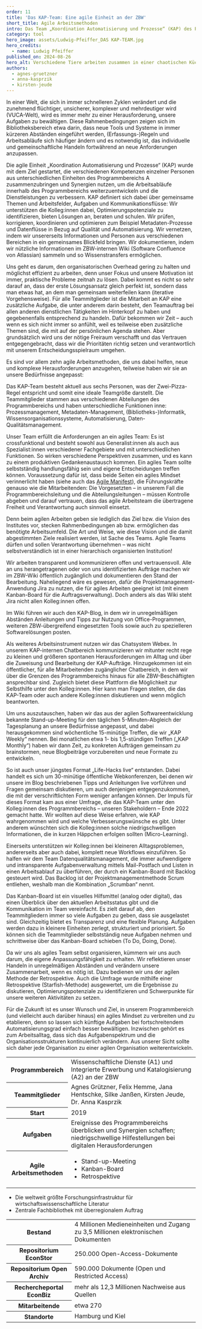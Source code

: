 ```yaml
---
order: 11
title: 'Das KAP-Team: Eine agile Einheit an der ZBW'
short_title: Agile Arbeitsmethoden
intro: Das Team „Koordination Automatisierung und Prozesse“ (KAP) des Programmbereichs A an der ZBW – Leibniz-Informationszentrum Wirtschaft unterstützt mit agilen Methoden die Einführung neuer Arbeitsabläufe oder digitaler Tools. Wie das funktioniert, erklären die Teammitglieder hier.
category: tool
hero_image: assets/Ludwig-Pfeiffer_DAS KAP-TEAM.jpg
hero_credits:
  - name: Ludwig Pfeiffer
published_on: 2024-08-26
hero_alt: Verschiedene Tiere arbeiten zusammen in einer chaotischen Küche.
authors:
  - agnes-gruetzner
  - anna-kasprzik
  - kirsten-jeude
---
```


<Leadin>In einer Welt</Leadin>, die sich in immer schnelleren Zyklen verändert und die zunehmend flüchtiger, unsicherer, komplexer und mehrdeutiger
wird <NoBreak>
  (<Term t="vuca-welt">VUCA-Welt</Term>),
</NoBreak> wird es immer mehr zu einer Herausforderung, unsere Aufgaben zu bewältigen. Diese Rahmenbedingungen zeigen sich im Bibliotheksbereich etwa
darin, dass neue Tools und Systeme in immer kürzeren Abständen eingeführt werden, (Erfassungs-)Regeln und Arbeitsabläufe sich häufiger ändern und es
notwendig ist, das individuelle und gemeinschaftliche Handeln fortwährend an neue Anforderungen anzupassen.

Die agile Einheit „Koordination Automatisierung und Prozesse“ (KAP) wurde mit dem Ziel gestartet, die verschiedenen Kompetenzen einzelner Personen aus unterschiedlichen Einheiten des Programmbereichs A zusammenzubringen und Synergien nutzen, um die Arbeitsabläufe innerhalb des Programmbereichs weiterzuentwickeln und die Dienstleistungen zu verbessern. KAP definiert sich dabei über gemeinsame Themen und Arbeitsfelder, Aufgaben und Kommunikationsflüsse: Wir unterstützen die Kolleg:innen dabei, Optimierungspotenziale zu identifizieren, bieten Lösungen an, beraten und schulen. Wir prüfen, korrigieren, koordinieren und optimieren zum Beispiel Metadaten-Prozesse und Datenflüsse in Bezug auf Qualität und Automatisierung. Wir vernetzen, indem wir unsererseits Informationen und Personen aus verschiedenen Bereichen in ein gemeinsames Blickfeld bringen. Wir dokumentieren, indem wir nützliche Informationen im ZBW-internen Wiki (Software Confluence von Atlassian) sammeln und so Wissenstransfers ermöglichen.

Uns geht es darum, den organisatorischen Overhead gering zu halten und möglichst effizient zu arbeiten, denn unser Fokus und unsere Motivation ist immer, praktische Probleme zeitnah zu lösen. Dabei kommt es nicht so sehr darauf an, dass der erste Lösungsansatz gleich perfekt ist, sondern dass man etwas hat, an dem man gemeinsam weiterfeilen kann (<Term t="iterativ">iterative</Term> Vorgehensweise). Für alle Teammitglieder ist die Mitarbeit an KAP eine zusätzliche Aufgabe, die unter anderem darin besteht, den Teamauftrag bei allen anderen dienstlichen Tätigkeiten im Hinterkopf zu haben und gegebenenfalls entsprechend zu handeln. Dafür bekommen wir Zeit – auch wenn es sich nicht immer so anfühlt, weil es teilweise eben zusätzliche Themen sind, die mit auf der persönlichen Agenda stehen. Aber grundsätzlich wird uns der nötige Freiraum verschafft und das Vertrauen entgegengebracht, dass wir die Prioritäten richtig setzen und verantwortlich mit unserem Entscheidungsspielraum umgehen.

Es sind vor allem zehn agile Arbeitsmethoden, die uns dabei helfen, neue und komplexe Herausforderungen anzugehen, teilweise haben wir sie an unsere Bedürfnisse angepasst:

<Listicle>
<ListicleItem title="Zwei-Pizza-Regel">

Das KAP-Team besteht aktuell aus sechs Personen, was der <Term t="zwei-pizza-regel">Zwei-Pizza-Regel</Term> entspricht und somit eine ideale Teamgröße darstellt. Die Teammitglieder stammen aus verschiedenen Abteilungen des Programmbereichs und haben unterschiedliche Funktionen inne: Prozessmanagement, Metadaten-Management, (Bibliotheks-)Informatik, Wissensorganisationssysteme, Automatisierung, Daten-Qualitätsmanagement.

</ListicleItem>

<ListicleItem title="Agiles Team">

Unser Team erfüllt die Anforderungen an ein agiles Team: Es ist crossfunktional und besteht sowohl aus Generalist:innen als auch aus Spezialist:innen verschiedener Fachgebiete und mit unterschiedlichen Funktionen. So wirken verschiedene Perspektiven zusammen, und es kann zu einem produktiven Gedankenaustausch kommen. Ein agiles Team sollte selbstständig handlungsfähig sein und eigene Entscheidungen treffen können. Voraussetzung dafür ist, dass beide Seiten ein agiles Mindset verinnerlicht haben (siehe auch das [Agile Manifest](/das-agile-manifest/)), die Führungskräfte genauso wie die Mitarbeitenden: Die Vorgesetzten – in unserem Fall die Programmbereichsleitung und die Abteilungsleitungen – müssen Kontrolle abgeben und darauf vertrauen, dass das agile Arbeitsteam die übertragene Freiheit und Verantwortung auch sinnvoll einsetzt.

Denn beim agilen Arbeiten geben sie lediglich das Ziel bzw. die Vision des Institutes vor, stecken Rahmenbedingungen ab bzw. ermöglichen das benötigte Arbeitsumfeld. Die Art und Weise, wie diese Vision und die damit abgestimmten Ziele realisiert werden, ist Sache des Teams. Agile Teams dürfen und sollen Verantwortung übernehmen – was nicht selbstverständlich ist in einer hierarchisch organisierten Institution!

</ListicleItem>

<ListicleItem title="Wiki für mehr Transparenz">

Wir arbeiten transparent und kommunizieren offen und vertrauensvoll. Alle an uns herangetragenen oder von uns identifizierten Aufträge machen wir im ZBW-Wiki öffentlich zugänglich und dokumentieren den Stand der Bearbeitung. Naheliegend wäre es gewesen, dafür die Projektmanagement-Anwendung Jira zu nutzen, die für agiles Arbeiten geeignet ist (mit einem <Term t="kanban">Kanban-Board</Term> für die Auftragsverwaltung). Doch anders als das Wiki steht Jira nicht allen Kolleg:innen offen.

</ListicleItem>

<ListicleItem title="KAP-Blog">

Im Wiki führen wir auch den KAP-Blog, in dem wir in unregelmäßigen Abständen Anleitungen und Tipps zur Nutzung von Office-Programmen, weiteren ZBW-übergreifend eingesetzten Tools sowie auch zu spezielleren Softwarelösungen posten.

</ListicleItem>

<ListicleItem title="Chat">

Als weiteres Arbeitsinstrument nutzen wir das Chatsystem Webex. In unserem KAP-internen Chatbereich kommunizieren wir mitunter recht rege zu kleinen und größeren spontanen Herausforderungen im Alltag und über die Zuweisung und Bearbeitung der KAP-Aufträge. Hinzugekommen ist ein öffentlicher, für alle Mitarbeitenden zugänglicher Chatbereich, in dem wir über die Grenzen des Programmbereichs hinaus für alle ZBW-Beschäftigten ansprechbar sind. Zugleich bietet diese Plattform die Möglichkeit zur Selbsthilfe unter den Kolleg:innen. Hier kann man Fragen stellen, die das KAP-Team oder auch andere Kolleg:innen diskutieren und wenn möglich beantworten.

</ListicleItem>

<ListicleItem title="KAP Weekly">

Um uns auszutauschen, haben wir das aus der agilen Softwareentwicklung bekannte <Term t="daily-meeting">Stand-up-Meeting</Term> für den täglichen 5-Minuten-Abgleich der Tagesplanung an unsere Bedürfnisse angepasst, und dabei herausgekommen sind wöchentliche 15-minütige Treffen, die wir „KAP Weekly“ nennen. Bei monatlichen etwa 1- bis 1,5-stündigen Treffen („KAP Monthly“) haben wir dann Zeit, zu konkreten Aufträgen gemeinsam zu brainstormen, neue Blogbeiträge vorzubereiten und neue Formate zu entwickeln.

</ListicleItem>

<ListicleItem title="Life-Hacks live">

So ist auch unser jüngstes Format „Life-Hacks live“ entstanden. Dabei handelt es sich um 30-minütige öffentliche Webkonferenzen, bei denen wir unsere im Blog beschriebenen Tipps und Anleitungen live vorführen und Fragen gemeinsam diskutieren, um auch denjenigen entgegenzukommen, die mit der verschriftlichten Form weniger anfangen können. Der Impuls für dieses Format kam aus einer Umfrage, die das KAP-Team unter den Kolleg:innen des Programmbereichs – unseren Stakeholdern – Ende 2022 gemacht hatte. Wir wollten auf diese Weise erfahren, wie KAP wahrgenommen wird und welche Verbesserungswünsche es gibt. Unter anderem wünschten sich die Kolleg:innen solche niedrigschwelligen Informationen, die in kurzen Häppchen erfolgen sollten (<Term t="microlearning">Micro-Learning</Term>).

</ListicleItem>

<ListicleItem title="Scrumban">

Einerseits unterstützen wir Kolleg:innen bei kleineren Alltagsproblemen, andererseits aber auch dabei, komplett neue Workflows einzuführen. So halfen wir dem Team Datenqualitätsmanagement, die immer aufwendigere und intransparente Aufgabenverwaltung mittels Mail-Postfach und Listen in einen Arbeitsablauf zu überführen, der durch ein Kanban-Board mit Backlog gesteuert wird. Das Backlog ist der Projektmanagementmethode <Term t="scrum">Scrum</Term> entliehen, weshalb man die Kombination „Scrumban“ nennt.

</ListicleItem>

<ListicleItem title="Kanban-Board">

Das Kanban-Board ist ein visuelles Hilfsmittel (analog oder digital), das einen Überblick über den aktuellen Arbeitsstatus gibt und die Kommunikation im Team vereinfacht. Es zielt darauf ab, den Teammitgliedern immer so viele Aufgaben zu geben, dass sie ausgelastet sind. Gleichzeitig bietet es Transparenz und eine flexible Planung. Aufgaben werden dazu in kleinere Einheiten zerlegt, strukturiert und priorisiert. So können sich die Teammitglieder selbstständig neue Aufgaben nehmen und schrittweise über das Kanban-Board schieben (To Do, Doing, Done).

</ListicleItem>

<ListicleItem title="Retrospektive">

Da wir uns als agiles Team selbst organisieren, kümmern wir uns auch darum, die eigene Anpassungsfähigkeit zu erhalten. Wir reflektieren unser Handeln in unregelmäßigen Abständen und verändern unsere Zusammenarbeit, wenn es nötig ist. Dazu bedienen wir uns der agilen Methode der <Term t="retrospektive">Retrospektive</Term>. Auch die Umfrage wurde mithilfe einer Retrospektive (<Term t="starfish-methode">Starfish-Methode</Term>) ausgewertet, um die Ergebnisse zu diskutieren, Optimierungspotenziale zu identifizieren und Schwerpunkte für unsere weiteren Aktivitäten zu setzen.

</ListicleItem>
</Listicle>

Für die Zukunft ist es unser Wunsch und Ziel, in unserem Programmbereich (und vielleicht auch darüber hinaus) ein agiles Mindset zu verbreiten und zu etablieren, denn so lassen sich künftige Aufgaben bei fortschreitendem Automatisierungsgrad einfach besser bewältigen. Inzwischen gehört es zum Arbeitsalltag, dass sich das Aufgabenspektrum und die Organisationsstrukturen kontinuierlich verändern. Aus unserer Sicht sollte sich daher jede Organisation zu einer agilen Organisation weiterentwickeln.

<Callout title="Koordination Automatisierung und Prozesse (KAP)">

<table>
  <tbody>
    <tr>
      <th>Programmbereich</th>
      <td>Wissenschaftliche Dienste (A1) und Integrierte Erwerbung und Katalogisierung (A2) an der ZBW</td>
    </tr>
    <tr>
      <th>Teammitglieder</th>
      <td>Agnes Grützner, Felix Hemme, Jana Hentschke, Silke Janßen, Kirsten Jeude, Dr. Anna Kasprzik</td>
    </tr>
    <tr>
      <th>Start</th>
      <td>2019</td>
    </tr>
    <tr>
      <th>Aufgaben</th>
      <td>Ereignisse des Programmbereichs überblicken und Synergien schaffen; niedrigschwellige Hilfestellungen bei digitalen Herausforderungen</td>
    </tr>
    <tr>
      <th>Agile Arbeitsmethoden</th>
      <td>
        <ul>
          <li>Stand-up-Meeting</li>
          <li>
            <Term t="kanban">Kanban</Term>-Board
          </li>
          <li>
            <Term t="retrospektive">Retrospektive</Term>
          </li>
        </ul>
      </td>
    </tr>
  </tbody>
</table>

</Callout>

<Callout title="ZBW – Leibniz-Informationszentrum Wirtschaft">

- Die weltweit größte Forschungsinfrastruktur für wirtschaftswissenschaftliche Literatur
- Zentrale Fachbibliothek mit überregionalem Auftrag

<table>
  <tbody>
    <tr>
      <th>Bestand</th>
      <td>4 Millionen Medieneinheiten und Zugang zu 3,5 Millionen elektronischen Dokumenten</td>
    </tr>
    <tr>
      <th>Repositorium EconStor</th>
      <td>250.000 Open-Access-Dokumente</td>
    </tr>
    <tr>
      <th>Repositorium Open Archiv</th>
      <td>590.000 Dokumente (Open und Restricted Access)</td>
    </tr>
    <tr>
      <th>Rechercheportal EconBiz</th>
      <td>mehr als 12,3 Millionen Nachweise aus Quellen</td>
    </tr>
    <tr>
      <th>Mitarbeitende</th>
      <td>etwa 270</td>
    </tr>
    <tr>
      <th>Standorte</th>
      <td>Hamburg und Kiel</td>
    </tr>
  </tbody>
</table>

</Callout>

